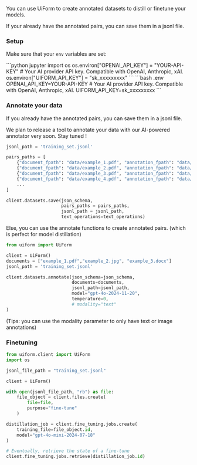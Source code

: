 You can use UiForm to create annotated datasets to distill or finetune your models.


If your already have the annotated pairs, you can save them in a jsonl file.

### Setup 

Make sure that your `env` variables are set:

<CodeGroup>
```python jupyter
import os
os.environ["OPENAI_API_KEY"] = "YOUR-API-KEY" # Your AI provider API key. Compatible with OpenAI, Anthropic, xAI.
os.environ["UIFORM_API_KEY"] = "sk_xxxxxxxxx"
```
```bash .env
OPENAI_API_KEY=YOUR-API-KEY # Your AI provider API key. Compatible with OpenAI, Anthropic, xAI.
UIFORM_API_KEY=sk_xxxxxxxxx
```
</CodeGroup>

### Annotate your data

If you already have the annotated pairs, you can save them in a jsonl file.

We plan to release a tool to annotate your data with our AI-powered annotator very soon. Stay tuned ! 

```python
jsonl_path = 'training_set.jsonl'

pairs_paths = [
    {"document_fpath": "data/example_1.pdf", "annotation_fpath": "data/annotation_1.json"},
    {"document_fpath": "data/example_2.pdf", "annotation_fpath": "data/annotation_2.json"},
    {"document_fpath": "data/example_3.pdf", "annotation_fpath": "data/annotation_3.json"},
    {"document_fpath": "data/example_4.pdf", "annotation_fpath": "data/annotation_4.json"},
    ...
]

client.datasets.save(json_schema, 
                     pairs_paths = pairs_paths, 
                     jsonl_path = jsonl_path, 
                     text_operations=text_operations)
```

Else, you can use the annotate functions to create annotated pairs. (which is perfect for model distillation)

```python
from uiform import UiForm

client = UiForm()
documents = ["example_1.pdf","example_2.jpg", "example_3.docx"]
jsonl_path = 'training_set.jsonl'

client.datasets.annotate(json_schema=json_schema, 
                         documents=documents, 
                         jsonl_path=jsonl_path,
                         model="gpt-4o-2024-11-20", 
                         temperature=0, 
                         # modality="text"
)
```

(Tips: you can use the modality parameter to only have text or image annotations)

### Finetuning

```python
from uiform.client import UiForm
import os

jsonl_file_path = "training_set.jsonl"

client = UiForm()

with open(jsonl_file_path, "rb") as file:
    file_object = client.files.create(
        file=file,
        purpose="fine-tune"
    )

distillation_job = client.fine_tuning.jobs.create(
    training_file=file_object.id,
    model="gpt-4o-mini-2024-07-18"
)

# Eventually, retrieve the state of a fine-tune
client.fine_tuning.jobs.retrieve(distillation_job.id)

```

